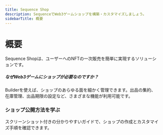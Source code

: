 ```yaml
---
title: Sequence Shop
description: SequenceでWeb3ゲームショップを構築・カスタマイズしましょう。
sidebarTitle: 概要
---
```


# 概要
Sequence Shopは、ユーザーへのNFTの一次販売を簡単に実現するソリューションです。

##### なぜWeb3ゲームにショップが必要なのですか？
Builderを使えば、ショップのあらゆる面を細かく管理できます。出品の集約、在庫管理、出品期限の設定など、さまざまな機能が利用可能です。

### ショップ公開方法を学ぶ

<CardGroup cols={2}>
  <Card title="10ステップの分かりやすいガイド" icon="book-open" href="/solutions/shop/guide">
    スクリーンショット付きの分かりやすいガイドで、ショップの作成とカスタマイズ手順を確認できます。
  </Card>
</CardGroup>